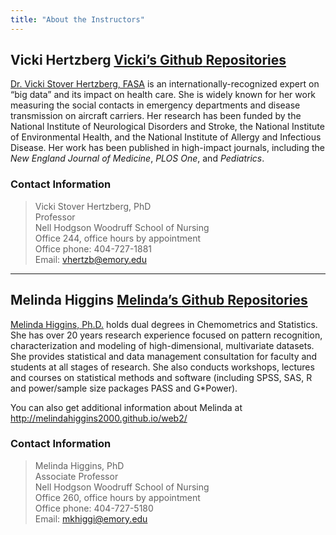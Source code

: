 ```yaml
---
title: "About the Instructors"
---
```


## Vicki Hertzberg <i class="fa fa-github fa-1x"></i> [Vicki's **Github** Repositories](https://github.com/vhertzb)

[Dr. Vicki Stover Hertzberg,  FASA](http://nursing.emory.edu/faculty-and-research/directory/profile.html?id=3040) is an internationally-recognized expert on “big data” and its impact on health care. She is widely known for her work measuring the social contacts in emergency departments and disease transmission on aircraft carriers. Her research has been funded by the National Institute of Neurological Disorders and Stroke, the National Institute of Environmental Health, and the National Institute of Allergy and Infectious Disease. Her work has been published in high-impact journals, including the _New England Journal of Medicine_, _PLOS One_, and _Pediatrics_. 

### Contact Information

> Vicki Stover Hertzberg, PhD <br>
  Professor <br>
  Nell Hodgson Woodruff School of Nursing <br>
  Office 244, office hours by appointment <br>
  Office phone: 404-727-1881 <br>
  Email: [vhertzb@emory.edu](mailto: vhertzb@emory.edu) <br>

--- 

## Melinda Higgins <i class="fa fa-github fa-1x"></i> [Melinda's **Github** Repositories](https://github.com/melindahiggins2000)

[Melinda Higgins, Ph.D.](http://nursing.emory.edu/faculty-and-research/directory/profile.html?id=980) holds dual degrees in Chemometrics and Statistics. She has over 20 years research experience focused on pattern recognition, characterization and modeling of high-dimensional, multivariate datasets. She provides statistical and data management consultation for faculty and students at all stages of research. She also conducts workshops, lectures and courses on statistical methods and software (including SPSS, SAS, R and power/sample size packages PASS and G*Power).

You can also get additional information about Melinda at [http://melindahiggins2000.github.io/web2/](http://melindahiggins2000.github.io/web2/)

### Contact Information

> Melinda Higgins, PhD <br>
  Associate Professor <br>
  Nell Hodgson Woodruff School of Nursing <br>
  Office 260, office hours by appointment <br>
  Office phone: 404-727-5180 <br>
  Email: [mkhiggi@emory.edu](mailto: mkhiggi@emory.edu) <br>
  
  
